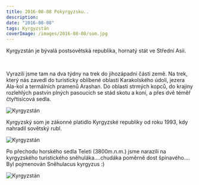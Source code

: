 ```yaml
---
title: 2016-08-08 Pokyrgyzsku..
description:
date: "2016-08-08"
tags: Kyrgyzstán
coverImage: /images/2016-08-08/som.jpg
---
```



Kyrgyzstán je bývalá postsovětská republika, hornatý stát ve Střední Asii.

<br />

Vyrazili jsme tam na dva týdny na trek do jihozápadní části země. Na trek, který nás zavedl do turisticky oblíbené oblasti Karakolského údolí, jezera Ala-kol a termálních pramenů Arashan. Do oblasti strmých kopců, do krajiny rozlehlých pastvin plných pasoucích se stád skotu a koní, a přes dvě téměř čtyřtisícová sedla.

<Image
  src="/images/2016-08-08/kyrgyz.jpg"
  alt="Kyrgyzstán"
  width={1280}
  height={750}
  priority
  className="next-image"
/>

Kyrgyzský som je zákonné platidlo Kyrgyzské republiky od roku 1993, kdy nahradil sovětský rubl.

<Image
  src="/images/2016-08-08/som.jpg"
  alt="Kyrgyzstán"
  width={1280}
  height={750}
  priority
  className="next-image"
/>

Po přechodu horského sedla Teleti (3800m.n.m.) jsme narazili na kyrgyzského turistického sněhuláka....chudáka poměrně dost špinavého.... Byl pojmenován Sněhulacus kyrgyzus :)

<Image
  src="/images/2016-08-08/snowman.jpg"
  alt="Kyrgyzstán"
  width={1280}
  height={750}
  priority
  className="next-image"
/>
